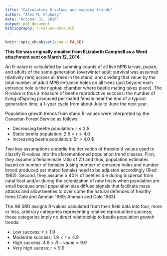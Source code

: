 ```yaml
---
title: "Calculating R-values and mapping trends"
author: "Alex M. Chubaty"
date: "October 31, 2016"
output: pdf_document
bibliography: r-values-data.bib
---
```


```r
knitr::opts_chunk$set(echo = FALSE)
```

**This file was originally emailed from ELizabeth Campbell as a Word attachment sent on March 12, 2014.**

An R-value is calculated by summing counts of all live MPB larvae, pupae, and adults of the same generation (overwinter adult survival was assumed relatively rare) across all trees in the stand, and dividing that value by the total number of adult MPB entrance holes on all trees (just beyond each entrance hole is the nuptual chamber where beetle mating takes place).
The R-value is thus a measure of beetle reproductive success: the number of living offspring produced per mated female near the end of a typical generation time, a 1-year cycle from about July to June the next year.

Population growth trends from stand R-values were interpreted by the Canadian Forest Service as follows:  

- Decreasing beetle population: $r \leq 2.5$
- Static beetle population:     $2.5 < r \leq 4.0$
- Increasing beetle population: $r > 4.0 $

Two key assumptions underlie the derivation of threshold values used to classify R-values into the aforementioned population trend classes.
First, they assume a female:male ratio of 2:1 and thus, population estimates based on number of females (using number of entrance holes and number brood produced per mated female) need to be adjusted accordingly (Ried 1962).
Second, they assume ≥ 40% of beetles die during dispersal from natal host and/or during the colonization of new hosts when population are small because small population size diffuse signals that facilitate mass attacks and allow beetles to over come the natural defences of healthy trees (Cole and Amman 1969; Amman and Cole 1983). 

The AB SRD assigns R-values calculated from their field data into four, more or less, arbitrary categories representing relative reproductive success; these categories imply no direct relationship to beetle population growth trends:

- Low success:       $r \leq 1.9$
- Moderate success:  $1.9 < r \leq 4.9$
- High success:      $4.9 < R-value \leq 9.9$
- Very high sucess:  $r > 9.9$
